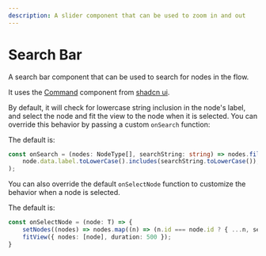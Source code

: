 ```yaml
---
description: A slider component that can be used to zoom in and out
---
```



# Search Bar

A search bar component that can be used to search for nodes in the flow.

It uses the [Command](https://ui.shadcn.com/docs/components/command) component from [shadcn ui](https://ui.shadcn.com).

By default, it will check for lowercase string inclusion in the node's label, and 
select the node and fit the view to the node when it is selected.
You can override this behavior by passing a custom `onSearch` function: 

The default is:
```ts 
const onSearch = (nodes: NodeType[], searchString: string) => nodes.filter((node) =>
    node.data.label.toLowerCase().includes(searchString.toLowerCase()),
);

```

You can also override the default `onSelectNode` function to customize the behavior when a node is selected.

The default is:
```ts
const onSelectNode = (node: T) => {
    setNodes((nodes) => nodes.map((n) => (n.id === node.id ? { ...n, selected: true } : n)));
    fitView({ nodes: [node], duration: 500 });
}
```

<UiComponentViewer id="search-bar" />
